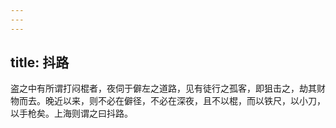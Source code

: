 ```yaml
---
---
---
```

title: 抖路
---



盗之中有所谓打闷棍者，夜伺于僻左之道路，见有徒行之孤客，即狙击之，劫其财物而去。晚近以来，则不必在僻径，不必在深夜，且不以棍，而以铁尺，以小刀，以手枪矣。上海则谓之曰抖路。